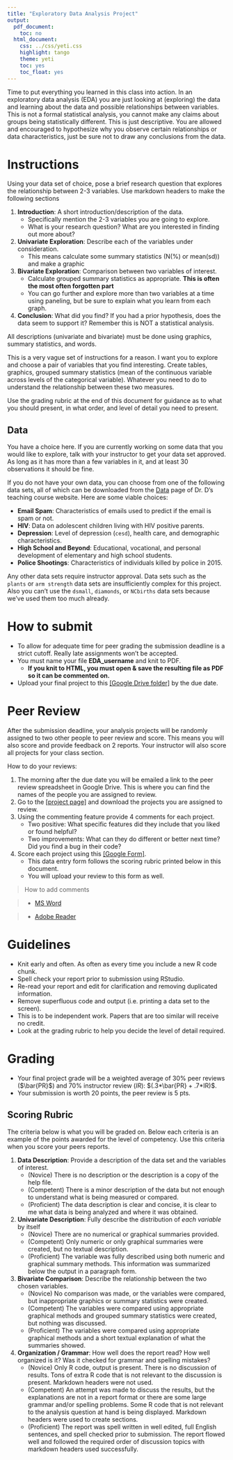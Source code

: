 ```yaml
---
title: "Exploratory Data Analysis Project"
output:
  pdf_document:
    toc: no
  html_document:
    css: ../css/yeti.css
    highlight: tango
    theme: yeti
    toc: yes
    toc_float: yes
---
```


Time to put everything you learned in this class into action. In an exploratory data analysis (EDA) you are just looking at (exploring) the data and learning about the data and possible relationships between variables. This is not a formal statistical analysis, you cannot make any claims about groups being statistically different. This is just descriptive. You are allowed and encouraged to hypothesize why you observe certain relationships or data characteristics, just be sure not to draw any conclusions from the data.

# Instructions
Using your data set of choice, pose a brief research question that explores the relationship between 2-3 variables.
Use markdown headers to make the following sections

1. **Introduction**: A short introduction/description of the data.
    - Specifically mention the 2-3 variables you are going to explore.
    - What is your research question? What are you interested in finding out more about? 
2. **Univariate Exploration**: Describe each of the variables under consideration.
    - This means calculate some summary statistics (N(%) or mean(sd)) and make a graphic
3. **Bivariate Exploration**: Comparison between two variables of interest.
    - Calculate grouped summary statistics as appropriate. **This is often the most often forgotten part**
    - You can go further and explore more than two variables at a time using paneling, but be sure to explain what you learn from each graph. 
4. **Conclusion**: What did you find? If you had a prior hypothesis, does the data seem to support it? Remember this is NOT a statistical analysis. 

All descriptions (univariate and bivariate) must be done using graphics, summary statistics, and words.


This is a very vague set of instructions for a reason. I want you to explore and choose a pair of variables that you find interesting. Create tables, graphics, grouped summary statistics (mean of the continuous variable across levels of the categorical variable). Whatever you need to do to understand the relationship between these two measures.

Use the grading rubric at the end of this document for guidance as to what you should present, in what order, and level of detail you need to present.

## Data

You have a choice here. If you are currently working on some data that you would like to explore, talk with your instructor to get your data set approved. As long as it has more than a few variables in it, and at least 30 observations it should be fine. 

If you do not have your own data, you can choose from one of the following data sets, all of which can be downloaded from the [Data](https://norcalbiostat.netlify.com/data) page of Dr. D's teaching course website. Here are some viable choices:

* **Email Spam**: Characteristics of emails used to predict if the email is spam or not.
* **HIV**: Data on adolescent children living with HIV positive parents.
* **Depression**: Level of depression (`cesd`), health care, and demographic characteristics.
* **High School and Beyond**: Educational, vocational, and personal development of elementary and high school students.
* **Police Shootings**: Characteristics of individuals killed by police in 2015.


Any other data sets require instructor approval. Data sets such as the `plants` or `arm strength` data sets are insufficiently complex for this project. Also you can't use the `dsmall`, `diamonds`, or `NCbirths` data sets because we've used them too much already.

# How to submit

* To allow for adequate time for peer grading the submission deadline is a strict cutoff. Really late assignments won't be accepted.
* You must name your file **EDA_username** and knit to PDF. 
    - **If you knit to HTML, you must open & save the resulting file as PDF so it can be commented on.**
* Upload your final project to this [[Google Drive folder]](https://drive.google.com/drive/folders/1zehpGNglcSrLbFhms1pteYTzxE9a9Xi0?usp=sharing) by the due date. 




# Peer Review

After the submission deadline, your analysis projects will be randomly assigned to two other people to peer review and score. This means you will also score and provide feedback on 2 reports. Your instructor will also score all projects for your class section.


How to do your reviews: 

1. The morning after the due date you will be emailed a link to the peer review spreadsheet in Google Drive. This is where you can find the names of the people you are assigned to review. 
2. Go to the [[project page]](https://norcalbiostat.github.io/peer_review/math130_eda.html) and download the projects you are assigned to review. 
3. Using the commenting feature provide 4 comments for each project.
    - Two positive: What specific features did they include that you liked or found helpful?
    - Two improvements: What can they do different or better next time? Did you find a bug in their code?
4. Score each project using this [[Google Form]](https://forms.gle/UJKJReDdjQh5Chvp8).
    - This data entry form follows the scoring rubric printed below in this document.
    - You will upload your review to this form as well.

> How to add comments

> * [MS Word](https://support.microsoft.com/en-us/office/insert-delete-or-change-a-comment-5cb1af25-4dfe-4484-9713-2c80391ecf12)

> * [Adobe Reader](https://helpx.adobe.com/acrobat/using/commenting-pdfs.html)


# Guidelines

* Knit early and often. As often as every time you include a new R code chunk.
* Spell check your report prior to submission using RStudio.
* Re-read your report and edit for clarification and removing duplicated information.
* Remove superfluous code and output (i.e. printing a data set to the screen).
* This is to be independent work. Papers that are too similar will receive no credit.
* Look at the grading rubric to help you decide the level of detail required.

# Grading
* Your final project grade will be a weighted average of 30% peer reviews ($\bar{PR}$) and 70% instructor review ($IR$): $(.3*\bar{PR} + .7*IR)$.
* Your submission is worth 20 points, the peer review is 5 pts.


\newpage

## Scoring Rubric
The criteria below is what you will be graded on. Below each criteria is an example of the points awarded for the level of competency. Use this criteria when you score your peers reports.


1. **Data Description**: Provide a description of the data set and the variables of interest.
    - (Novice) There is no description or the description is a copy of the help file.
    - (Competent) There is a minor description of the data but not enough to understand
             what is being measured or compared.
    - (Proficient) The data description is clear and concise, it is clear to me what data
             is being analyzed and where it was obtained.

2. **Univariate Description**: Fully describe the distribution of _each variable_ by itself
    - (Novice) There are no numerical or graphical summaries provided.
    - (Competent) Only numeric or only graphical summaries were created, but no textual description.
    - (Proficient) The variable was fully described using both numeric and graphical summary methods. This information was summarized below the output in a paragraph form.
    
3. **Bivariate Comparison**: Describe the relationship between the two chosen variables.
    - (Novice) No comparison was made, or the variables were compared, but
             inappropriate graphics or summary statistics were created.
    - (Competent) The variables were compared using appropriate graphical methods and
             grouped summary statistics were created, but nothing was discussed.
    - (Proficient) The variables were compared using appropriate graphical methods and
             a short textual explanation of what the summaries showed.

4. **Organization / Grammar**: How well does the report read? How well organized is it? Was it checked for grammar and spelling mistakes?
    - (Novice) Only R code, output is present. There is no discussion of results.
             Tons of extra R code that is not relevant to the discussion is present.
             Markdown headers were not used.
    - (Competent)  An attempt was made to discuss the results, but the explanations are
             not in a report format or there are some large grammar and/or spelling
             problems. Some R code that is not relevant to the analysis question at
             hand is being displayed. Markdown headers were used to create sections.
    - (Proficient) The report was spell written in well edited, full English sentences, and
             spell checked prior to submission. The report flowed well and followed
             the required order of discussion topics with markdown headers used successfully.
